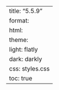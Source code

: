 ---
title: "5.5.9"
format:
    html:
        theme:
            light: flatly
            dark: darkly
        css: styles.css
        toc: true
---